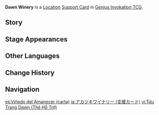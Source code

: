 {{About|the [[Genius Invokation TCG]] Support Card|the [[Location]]|Dawn Winery}}
{{Genius Invokation TCG Infobox
|title     = Dawn Winery
|id        = 321004
|image     = Dawn Winery Support Card.png
|type      = Support Card
|group     = Location
|effect    = '''When you perform "Switch Character":''' Spend 1 less Elemental Die. (Twice per Round)
|matching  = 2
|source1   = [[Genius Invokation TCG Starter Deck]]
|source2   = {{Sold By}}
|features  = Anemo Crystalfly
}}
'''Dawn Winery''' is a [[Location Card|Location]] [[Support Card]] in [[Genius Invokation TCG]].

==Story==
{{Description|"The best wine will always be brewed next year."|title=Manor of Daybreak}}

==Stage Appearances==
{{Genius Invokation TCG Stage Appearances}}

==Other Languages==
{{Other Languages|Transclude=Dawn Winery}}

==Change History==
{{Change History|3.3}}

==Navigation==
{{Genius Invokation TCG Navbox|Support Card Obtainable}}

[[es:Viñedo del Amanecer (carta)]]
[[ja:アカツキワイナリー (支援カード)]]
[[vi:Tửu Trang Dawn (Thẻ Hỗ Trợ)]]
